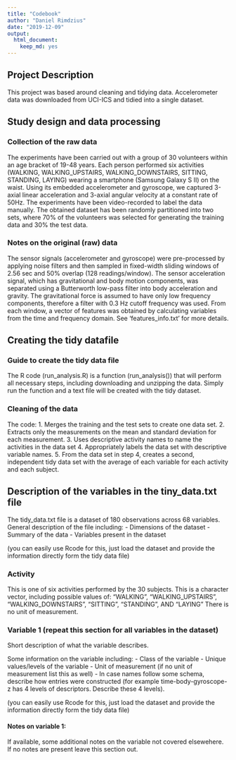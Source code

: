 ```yaml
---
title: "Codebook"
author: "Daniel Rimdzius"
date: "2019-12-09"
output:
  html_document:
    keep_md: yes
---
```


## Project Description
This project was based around cleaning and tidying data. Accelerometer data was downloaded from UCI-ICS and tidied into a single dataset. 

## Study design and data processing

### Collection of the raw data
The experiments have been carried out with a group of 30 volunteers within an age bracket of 19-48 years. Each person performed six activities (WALKING, WALKING_UPSTAIRS, WALKING_DOWNSTAIRS, SITTING, STANDING, LAYING) wearing a smartphone (Samsung Galaxy S II) on the waist. Using its embedded accelerometer and gyroscope, we captured 3-axial linear acceleration and 3-axial angular velocity at a constant rate of 50Hz. The experiments have been video-recorded to label the data manually. The obtained dataset has been randomly partitioned into two sets, where 70% of the volunteers was selected for generating the training data and 30% the test data. 

### Notes on the original (raw) data 
The sensor signals (accelerometer and gyroscope) were pre-processed by applying noise filters and then sampled in fixed-width sliding windows of 2.56 sec and 50% overlap (128 readings/window). The sensor acceleration signal, which has gravitational and body motion components, was separated using a Butterworth low-pass filter into body acceleration and gravity. The gravitational force is assumed to have only low frequency components, therefore a filter with 0.3 Hz cutoff frequency was used. From each window, a vector of features was obtained by calculating variables from the time and frequency domain. See 'features_info.txt' for more details. 

## Creating the tidy datafile

### Guide to create the tidy data file
The R code (run_analysis.R) is a function (run_analysis()) that will perform all necessary steps, including downloading and unzipping the data. Simply run the function and a text file will be created with the tidy dataset.

### Cleaning of the data
The code:
1. Merges the training and the test sets to create one data set.
2. Extracts only the measurements on the mean and standard deviation for each measurement.
3. Uses descriptive activity names to name the activities in the data set
4. Appropriately labels the data set with descriptive variable names.
5. From the data set in step 4, creates a second, independent tidy data set with the average of each variable for each activity and each subject.

## Description of the variables in the tiny_data.txt file
The tidy_data.txt file is a dataset of 180 observations across 68 variables.
General description of the file including:
 - Dimensions of the dataset
 - Summary of the data
 - Variables present in the dataset

(you can easily use Rcode for this, just load the dataset and provide the information directly form the tidy data file)

### Activity
This is one of six activities performed by the 30 subjects.
This is a character vector, including possible values of: "WALKING", "WALKING_UPSTAIRS", "WALKING_DOWNSTAIRS", "SITTING", "STANDING", AND "LAYING"
There is no unit of measurement.




### Variable 1 (repeat this section for all variables in the dataset)
Short description of what the variable describes.

Some information on the variable including:
 - Class of the variable
 - Unique values/levels of the variable
 - Unit of measurement (if no unit of measurement list this as well)
 - In case names follow some schema, describe how entries were constructed (for example time-body-gyroscope-z has 4 levels of descriptors. Describe these 4 levels). 

(you can easily use Rcode for this, just load the dataset and provide the information directly form the tidy data file)

#### Notes on variable 1:
If available, some additional notes on the variable not covered elsewehere. If no notes are present leave this section out.
